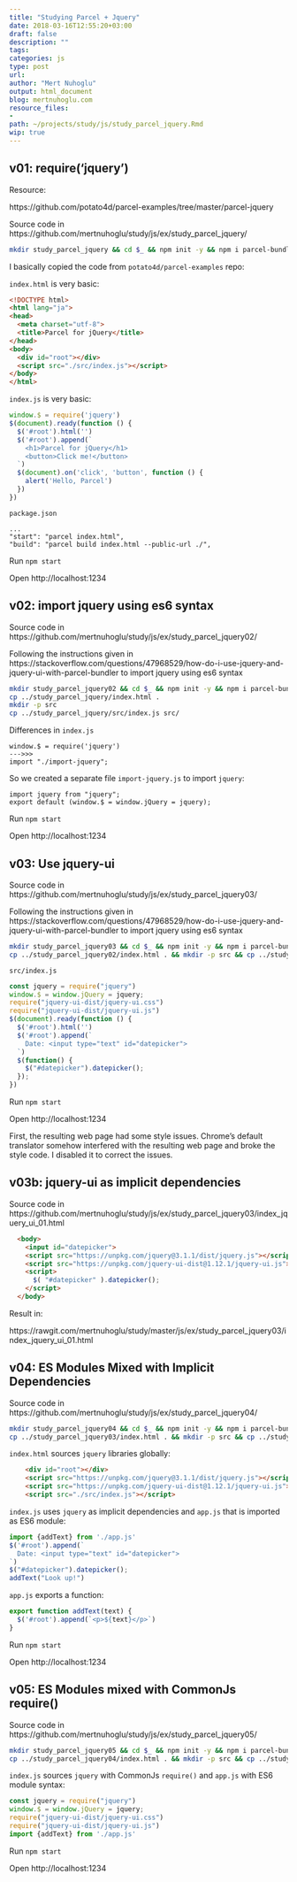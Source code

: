 ```yaml
---
title: "Studying Parcel + Jquery"
date: 2018-03-16T12:55:20+03:00 
draft: false
description: ""
tags:
categories: js
type: post
url:
author: "Mert Nuhoglu"
output: html_document
blog: mertnuhoglu.com
resource_files:
- 
path: ~/projects/study/js/study_parcel_jquery.Rmd
wip: true
---
```


<style>
  .main-container {
    max-width: 1600px !important;
  }
</style>

## v01: require('jquery')

Resource:

https://github.com/potato4d/parcel-examples/tree/master/parcel-jquery

Source code in https://github.com/mertnuhoglu/study/js/ex/study_parcel_jquery/

``` bash
mkdir study_parcel_jquery && cd $_ && npm init -y && npm i parcel-bundler jquery jquery-ui-dist
``` 

I basically copied the code from `potato4d/parcel-examples` repo:

`index.html` is very basic:

``` html
<!DOCTYPE html>
<html lang="ja">
<head>
  <meta charset="utf-8">
  <title>Parcel for jQuery</title>
</head>
<body>
  <div id="root"></div>
  <script src="./src/index.js"></script>
</body>
</html>
``` 

`index.js` is very basic:

``` js
window.$ = require('jquery')
$(document).ready(function () {
  $('#root').html('')
  $('#root').append(`
    <h1>Parcel for jQuery</h1>
    <button>Click me!</button>
  `)
  $(document).on('click', 'button', function () {
    alert('Hello, Parcel')
  })
})
``` 

`package.json`

    ...
    "start": "parcel index.html",
    "build": "parcel build index.html --public-url ./",

Run `npm start`
 
Open http://localhost:1234

## v02: import jquery using es6 syntax

Source code in https://github.com/mertnuhoglu/study/js/ex/study_parcel_jquery02/

Following the instructions given in https://stackoverflow.com/questions/47968529/how-do-i-use-jquery-and-jquery-ui-with-parcel-bundler to import jquery using es6 syntax

``` bash
mkdir study_parcel_jquery02 && cd $_ && npm init -y && npm i parcel-bundler jquery jquery-ui-dist
cp ../study_parcel_jquery/index.html .
mkdir -p src
cp ../study_parcel_jquery/src/index.js src/
``` 

Differences in `index.js` 

    window.$ = require('jquery')
    --->>>
    import "./import-jquery";

So we created a separate file `import-jquery.js` to import `jquery`:

    import jquery from "jquery";
    export default (window.$ = window.jQuery = jquery);

Run `npm start`
 
Open http://localhost:1234

## v03: Use jquery-ui

Source code in https://github.com/mertnuhoglu/study/js/ex/study_parcel_jquery03/

Following the instructions given in https://stackoverflow.com/questions/47968529/how-do-i-use-jquery-and-jquery-ui-with-parcel-bundler to import jquery using es6 syntax

``` bash
mkdir study_parcel_jquery03 && cd $_ && npm init -y && npm i parcel-bundler jquery jquery-ui-dist
cp ../study_parcel_jquery02/index.html . && mkdir -p src && cp ../study_parcel_jquery02/src/index.js src/
``` 

`src/index.js`

``` js
const jquery = require("jquery")
window.$ = window.jQuery = jquery;
require("jquery-ui-dist/jquery-ui.css")
require("jquery-ui-dist/jquery-ui.js")
$(document).ready(function () {
  $('#root').html('')
  $('#root').append(`
    Date: <input type="text" id="datepicker">
  `)
  $(function() {
    $("#datepicker").datepicker();
  });
})
``` 

Run `npm start`
 
Open http://localhost:1234

First, the resulting web page had some style issues. Chrome's default translator somehow interfered with the resulting web page and broke the style code. I disabled it to correct the issues.

## v03b: jquery-ui as implicit dependencies

Source code in https://github.com/mertnuhoglu/study/js/ex/study_parcel_jquery03/index_jquery_ui_01.html

``` html
  <body>
    <input id="datepicker">
    <script src="https://unpkg.com/jquery@3.1.1/dist/jquery.js"></script>
    <script src="https://unpkg.com/jquery-ui-dist@1.12.1/jquery-ui.js"></script>
    <script>
      $( "#datepicker" ).datepicker();
    </script>
  </body>
``` 

Result in:

https://rawgit.com/mertnuhoglu/study/master/js/ex/study_parcel_jquery03/index_jquery_ui_01.html

## v04: ES Modules Mixed with Implicit Dependencies

Source code in https://github.com/mertnuhoglu/study/js/ex/study_parcel_jquery04/

``` bash
mkdir study_parcel_jquery04 && cd $_ && npm init -y && npm i parcel-bundler jquery jquery-ui-dist
cp ../study_parcel_jquery03/index.html . && mkdir -p src && cp ../study_parcel_jquery03/src/index.js src/
``` 

`index.html` sources `jquery` libraries globally:

``` html
    <div id="root"></div>
    <script src="https://unpkg.com/jquery@3.1.1/dist/jquery.js"></script>
    <script src="https://unpkg.com/jquery-ui-dist@1.12.1/jquery-ui.js"></script>
    <script src="./src/index.js"></script>
``` 

`index.js` uses `jquery` as implicit dependencies and `app.js` that is imported as ES6 module:

``` js
import {addText} from './app.js'
$('#root').append(`
  Date: <input type="text" id="datepicker">
`)
$("#datepicker").datepicker();
addText("Look up!")
``` 

`app.js` exports a function:

``` js
export function addText(text) {
  $('#root').append(`<p>${text}</p>`)
}
``` 

Run `npm start`
 
Open http://localhost:1234

## v05: ES Modules mixed with CommonJs require()

Source code in https://github.com/mertnuhoglu/study/js/ex/study_parcel_jquery05/

``` bash
mkdir study_parcel_jquery05 && cd $_ && npm init -y && npm i parcel-bundler jquery jquery-ui-dist
cp ../study_parcel_jquery04/index.html . && mkdir -p src && cp ../study_parcel_jquery04/src/index.js src/
``` 

`index.js` sources `jquery` with CommonJs `require()` and `app.js` with ES6 module syntax:

``` js
const jquery = require("jquery")
window.$ = window.jQuery = jquery;
require("jquery-ui-dist/jquery-ui.css")
require("jquery-ui-dist/jquery-ui.js")
import {addText} from './app.js'
``` 

Run `npm start`
 
Open http://localhost:1234





